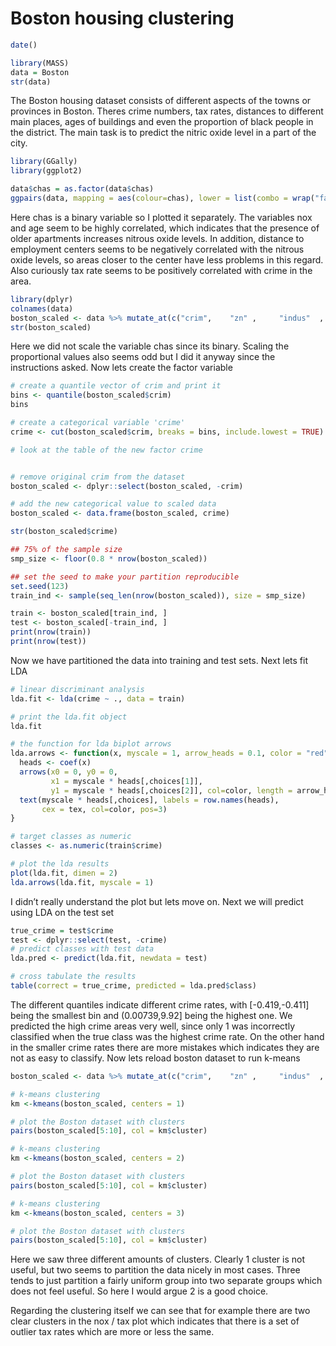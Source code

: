 # Boston housing clustering

```r
date()
```


```r
library(MASS)
data = Boston
str(data)
```

The Boston housing dataset consists of different aspects of the towns or provinces in Boston. Theres crime numbers, tax rates, distances to different main places, ages of buildings and even the proportion of black people in the district. The main task is to predict the nitric oxide level in a part of the city.


```r
library(GGally)
library(ggplot2)

data$chas = as.factor(data$chas)
ggpairs(data, mapping = aes(colour=chas), lower = list(combo = wrap("facethist", bins = 20)))
```


Here chas is a binary variable so I plotted it separately. The variables nox and age seem to be highly correlated, which indicates that the presence of older apartments increases nitrous oxide levels. In addition, distance to employment centers seems to be negatively correlated with the nitrous oxide levels, so areas closer to the center have less problems in this regard. Also curiously tax rate seems to be positively correlated with crime in the area.



```r
library(dplyr)
colnames(data)
boston_scaled <- data %>% mutate_at(c("crim",    "zn" ,     "indus"  , "nox"    , "rm"   ,   "age"  ,   "dis" ,    "rad"   ,  "tax" ,    "ptratio" ,"black"  , "lstat",  "medv"), ~(scale(.) %>% as.vector))
str(boston_scaled)
```

Here we did not scale the variable chas since its binary. Scaling the proportional values also seems odd but I did it anyway since the instructions asked. Now lets create the factor variable

```r
# create a quantile vector of crim and print it
bins <- quantile(boston_scaled$crim)
bins

# create a categorical variable 'crime'
crime <- cut(boston_scaled$crim, breaks = bins, include.lowest = TRUE)

# look at the table of the new factor crime


# remove original crim from the dataset
boston_scaled <- dplyr::select(boston_scaled, -crim)

# add the new categorical value to scaled data
boston_scaled <- data.frame(boston_scaled, crime)
```
```r
str(boston_scaled$crime)
```
```r
## 75% of the sample size
smp_size <- floor(0.8 * nrow(boston_scaled))

## set the seed to make your partition reproducible
set.seed(123)
train_ind <- sample(seq_len(nrow(boston_scaled)), size = smp_size)

train <- boston_scaled[train_ind, ]
test <- boston_scaled[-train_ind, ]
print(nrow(train))
print(nrow(test))
```

Now we have partitioned the data into training and test sets. Next lets fit LDA

```r
# linear discriminant analysis
lda.fit <- lda(crime ~ ., data = train)

# print the lda.fit object
lda.fit

# the function for lda biplot arrows
lda.arrows <- function(x, myscale = 1, arrow_heads = 0.1, color = "red", tex = 0.75, choices = c(1,2)){
  heads <- coef(x)
  arrows(x0 = 0, y0 = 0, 
         x1 = myscale * heads[,choices[1]], 
         y1 = myscale * heads[,choices[2]], col=color, length = arrow_heads)
  text(myscale * heads[,choices], labels = row.names(heads), 
       cex = tex, col=color, pos=3)
}

# target classes as numeric
classes <- as.numeric(train$crime)

# plot the lda results
plot(lda.fit, dimen = 2)
lda.arrows(lda.fit, myscale = 1)

```

I didn't really understand the plot but lets move on. Next we will predict using LDA on the test set

```r
true_crime = test$crime
test <- dplyr::select(test, -crime)
# predict classes with test data
lda.pred <- predict(lda.fit, newdata = test)

# cross tabulate the results
table(correct = true_crime, predicted = lda.pred$class)

```



The different quantiles indicate different crime rates, with [-0.419,-0.411] being the smallest bin and (0.00739,9.92] being the highest one. We predicted the high crime areas very well, since only 1 was incorrectly classified when the true class was the highest crime rate. On the other hand in the smaller crime rates there are more mistakes which indicates they are not as easy to classify. Now lets reload boston dataset to run k-means

```r
boston_scaled <- data %>% mutate_at(c("crim",    "zn" ,     "indus"  , "nox"    , "rm"   ,   "age"  ,   "dis" ,    "rad"   ,  "tax" ,    "ptratio" ,"black"  , "lstat",  "medv"), ~(scale(.) %>% as.vector))
```


```r
# k-means clustering
km <-kmeans(boston_scaled, centers = 1)

# plot the Boston dataset with clusters
pairs(boston_scaled[5:10], col = km$cluster)
```


```r
# k-means clustering
km <-kmeans(boston_scaled, centers = 2)

# plot the Boston dataset with clusters
pairs(boston_scaled[5:10], col = km$cluster)
```

```r
# k-means clustering
km <-kmeans(boston_scaled, centers = 3)

# plot the Boston dataset with clusters
pairs(boston_scaled[5:10], col = km$cluster)
```
Here we saw three different amounts of clusters. Clearly 1 cluster is not useful, but two seems to partition the data nicely in most cases. Three tends to just partition a fairly uniform group into two separate groups which does not feel useful. So here I would argue 2 is a good choice. 

Regarding the clustering itself we can see that for example there are two clear clusters in the nox / tax plot which indicates that there is a set of outlier tax rates which are more or less the same. 

